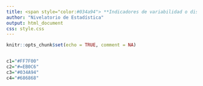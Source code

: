 ```yaml
---
title: <span style="color:#034a94"> **Indicadores de variabilidad o dispersión**</span>
author: "Nivelatorio de Estadística"
output: html_document
css: style.css
---
```


```r
knitr::opts_chunk$set(echo = TRUE, comment = NA)


c1="#FF7F00"
c2="#=EB0C6"
c3="#034A94"
c4="#686868"

```

</br></br>
